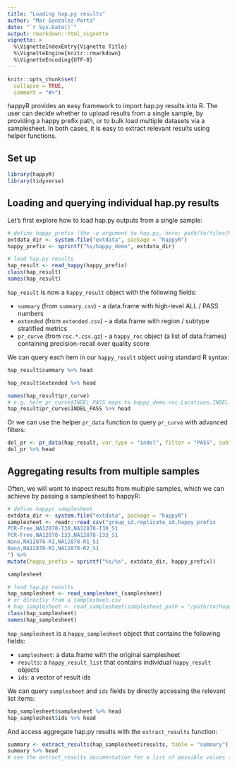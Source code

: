 ```yaml
---
title: "Loading hap.py results"
author: "Mar Gonzalez-Porta"
date: "`r Sys.Date()`"
output: rmarkdown::html_vignette
vignette: >
  %\VignetteIndexEntry{Vignette Title}
  %\VignetteEngine{knitr::rmarkdown}
  %\VignetteEncoding{UTF-8}
---
```


```r
knitr::opts_chunk$set(
  collapse = TRUE,
  comment = "#>")
```

happyR provides an easy framework to import hap.py results into R. The user can decide whether to upload results from a single sample, by providing a happy prefix path, or to bulk load multiple datasets via a samplesheet. In both cases, it is easy to extract relevant results using helper functions.

## Set up
```r
library(happyR)
library(tidyverse)
```

## Loading and querying individual hap.py results

Let's first explore how to load hap.py outputs from a single sample:

```r
# define happy_prefix (the -o argument to hap.py, here: path/to/files/happy_demo)
extdata_dir <- system.file("extdata", package = "happyR")
happy_prefix <- sprintf("%s/happy_demo", extdata_dir)

# load hap.py results
hap_result <- read_happy(happy_prefix)
class(hap_result)
names(hap_result)
```

`hap_result` is now a `happy_result` object with the following fields:

* `summary` (from `summary.csv`) - a data.frame with high-level ALL / PASS numbers
* `extended` (from `extended.csv`) - a data.frame with region / subtype stratified metrics
* `pr_curve` (from `roc.*.csv.gz`) - a `happy_roc` object (a list of data.frames) containing precision-recall over quality score

We can query each item in our `happy_result` object using standard R syntax:

```r
hap_result$summary %>% head

hap_result$extended %>% head

names(hap_result$pr_curve)
# e.g. here pr_curve$INDEL_PASS maps to happy_demo.roc.Locations.INDEL.PASS.csv.gz
hap_result$pr_curve$INDEL_PASS %>% head
```

Or we can use the helper `pr_data` function to query `pr_curve` with advanced filters:

```r
del_pr <- pr_data(hap_result, var_type = "indel", filter = "PASS", subtype = "*")
del_pr %>% head
```

## Aggregating results from multiple samples

Often, we will want to inspect results from multiple samples, which we can achieve by passing a samplesheet to happyR:

```r
# define happyr samplesheet
extdata_dir <- system.file("extdata", package = "happyR")
samplesheet <- readr::read_csv("group_id,replicate_id,happy_prefix
PCR-Free,NA12878-I30,NA12878-I30_S1
PCR-Free,NA12878-I33,NA12878-I33_S1
Nano,NA12878-R1,NA12878-R1_S1
Nano,NA12878-R2,NA12878-R2_S1
") %>% 
mutate(happy_prefix = sprintf("%s/%s", extdata_dir, happy_prefix))

samplesheet

# load hap.py results
hap_samplesheet <- read_samplesheet_(samplesheet)
# or directly from a samplesheet.csv
# hap_samplesheet <- read_samplesheet(samplesheet_path = "/path/to/happyr_samplesheet.csv")
class(hap_samplesheet)
names(hap_samplesheet)
```

`hap_samplesheet` is a `happy_samplesheet` object that contains the following fields:

- `samplesheet`: a data.frame with the original samplesheet
- `results`: a `happy_result_list` that contains individual `happy_result` objects
- `ids`: a vector of result ids

We can query `samplesheet` and `ids` fields by directly accessing the relevant list items: 

```r
hap_samplesheet$samplesheet %>% head
hap_samplesheet$ids %>% head
```

And access aggregate hap.py results with the `extract_results` function:

```r
summary <- extract_results(hap_samplesheet$results, table = "summary")
summary %>% head
# see the extract_results documentation for a list of possible values for the table argument
```
